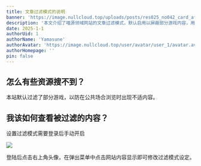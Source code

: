```yaml
---
title: 文章过滤模式的说明
banner: 'https://image.nullcloud.top/uploads/posts/res025_no042_card_after_training.avif'
description: '本文介绍了喵源领域网站的文章过滤模式，默认启用以屏蔽部分游戏内容，用户可登录后手动调整设置。用户可通过点击右上角头像进入设置菜单修改过滤选项。该功能旨在提升用户体验，确保在公共场合浏览时避免不适内容'
date: 2025-1-1
authorUid: 1
authorName: 'Yamasune'
authorAvatar: 'https://image.nullcloud.top/user/avatar/user_1/avatar.avif'
authorHomepage: ''
pin: false
---
```




## 怎么有些资源搜不到？

本站默认过滤了部分游戏，以防在公共场合浏览时出现不适内容。

## 我该如何查看被过滤的内容？

设置过滤模式需要登录后手动开启

![](https://image.nullcloud.top/uploads/posts/20250922131626.avif)

登陆后点击右上角头像，在弹出菜单中点击网站内容显示即可修改过滤模式设定。

